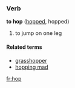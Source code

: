 ===Verb===
'''to hop''' ([[hopped]], hopped)

# to jump on one leg

====Related terms====
*[[grasshopper]]
*[[hopping mad]]

[[fr:hop]]